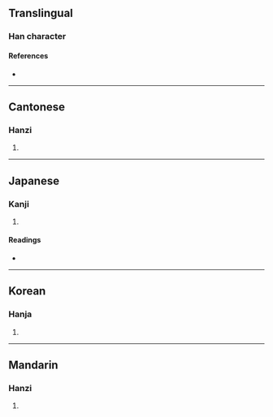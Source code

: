 {{character info/new}}
==Translingual==

===Han character===
{{Han char|rn=30|rad=口|as=04|sn=7|four=65030|canj=RDK|ids=⿰口夬}}

====References====
* {{Han ref|kx=0179.110|dkj=03371|dj=0397.050|hdz=10596.010|uh=5437|ud=21559|bh=CA77|bd=51831}}

----

==Cantonese==

===Hanzi===
{{yue-hanzi|jyut=hyut3|y=hyut3}}

# {{defn|lang=yue|sort=口04}}

----

==Japanese==

===Kanji===
{{ja-kanji|grade=uc|rs=口04}}

# {{defn|lang=ja|sort=口04}}

====Readings====
* {{ja-readings|on=[[けつ]] (ketsu), [[けち]] (kechi), [[せつ]] (setsu), [[せち]] (sechi)|kun=}}

----

==Korean==

===Hanja===
{{ko-hanja|hangeul=혈|rv=hyeol|mr=hyŏl}}

# {{defn|lang=ko|sort=口04}}

----

==Mandarin==

===Hanzi===
{{cmn-hanzi|pin=[[chuī]] ([[chui1]]), [[chuì]] ([[chui4]]), [[xuè]] ([[xue4]])|wg=ch'ui<sup>1</sup>, ch'ui<sup>4</sup>, hsüeh<sup>4</sup>}}

# {{defn|lang=cmn|sort=口04}}